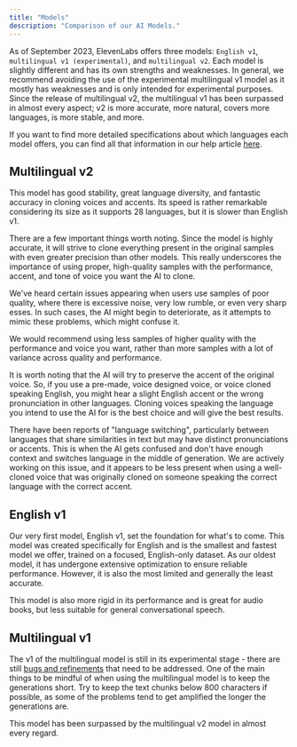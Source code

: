 ```yaml
---
title: "Models"
description: "Comparison of our AI Models."
---
```



As of September 2023, ElevenLabs offers three models: `English v1`, `multilingual v1 (experimental)`, and `multilingual v2`. Each model is slightly different and has its own strengths and weaknesses. In general, we recommend avoiding the use of the experimental multilingual v1 model as it mostly has weaknesses and is only intended for experimental purposes. Since the release of multilingual v2, the multilingual v1 has been surpassed in almost every aspect; v2 is more accurate, more natural, covers more languages, is more stable, and more.

If you want to find more detailed specifications about which languages each model offers, you can find all that information in our help article [here](https://help.elevenlabs.io/hc/en-us/articles/17883183930129-What-models-do-you-offer-and-what-is-the-difference-between-them-).


## Multilingual v2

This model has good stability, great language diversity, and fantastic accuracy in cloning voices and accents. Its speed is rather remarkable considering its size as it supports 28 languages, but it is slower than English v1.

There are a few important things worth noting. Since the model is highly accurate, it will strive to clone everything present in the original samples with even greater precision than other models. This really underscores the importance of using proper, high-quality samples with the performance, accent, and tone of voice you want the AI to clone.

We've heard certain issues appearing when users use samples of poor quality, where there is excessive noise, very low rumble, or even very sharp esses. In such cases, the AI might begin to deteriorate, as it attempts to mimic these problems, which might confuse it.

We would recommend using less samples of higher quality with the performance and voice you want, rather than more samples with a lot of variance across quality and performance.

It is worth noting that the AI will try to preserve the accent of the original voice. So, if you use a pre-made, voice designed voice, or voice cloned speaking English, you might hear a slight English accent or the wrong pronunciation in other languages. Cloning voices speaking the language you intend to use the AI for is the best choice and will give the best results.

There have been reports of "language switching", particularly between languages that share similarities in text but may have distinct pronunciations or accents. This is when the AI gets confused and don't have enough context and switches language in the middle of generation. We are actively working on this issue, and it appears to be less present when using a well-cloned voice that was originally cloned on someone speaking the correct language with the correct accent.


## English v1

Our very first model, English v1, set the foundation for what's to come. This model was created specifically for English and is the smallest and fastest model we offer, trained on a focused, English-only dataset. As our oldest model, it has undergone extensive optimization to ensure reliable performance. However, it is also the most limited and generally the least accurate.

This model is also more rigid in its performance and is great for audio books, but less suitable for general conversational speech.


## Multilingual v1

The v1 of the multilingual model is still in its experimental stage - there are still [bugs and refinements](https://docs.elevenlabs.io/troubleshooting) that need to be addressed. One of the main things to be mindful of when using the multilingual model is to keep the generations short. Try to keep the text chunks below 800 characters if possible, as some of the problems tend to get amplified the longer the generations are.

This model has been surpassed by the multilingual v2 model in almost every regard.
